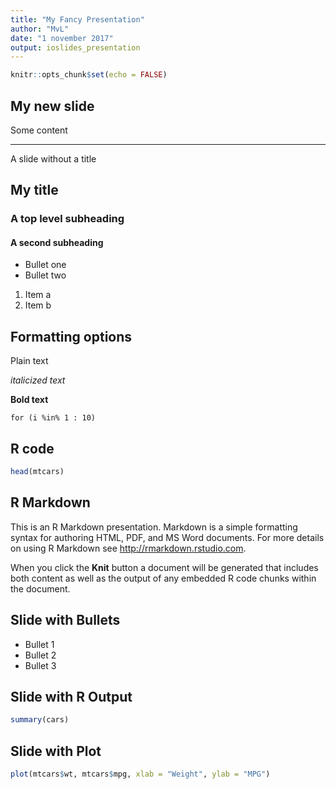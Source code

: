 ```yaml
---
title: "My Fancy Presentation"
author: "MvL"
date: "1 november 2017"
output: ioslides_presentation
---
```


```r
knitr::opts_chunk$set(echo = FALSE)
```

## My new slide
Some content

***
A slide without a title

## My title
### A top level subheading
#### A second subheading

- Bullet one
- Bullet two

1. Item a
2. Item b

## Formatting options

Plain text

*italicized text*

**Bold text**

`for (i %in% 1 : 10)`

## R code


```r
head(mtcars)
```

## R Markdown

This is an R Markdown presentation. Markdown is a simple formatting syntax for authoring HTML, PDF, and MS Word documents. For more details on using R Markdown see <http://rmarkdown.rstudio.com>.

When you click the **Knit** button a document will be generated that includes both content as well as the output of any embedded R code chunks within the document.

## Slide with Bullets

- Bullet 1
- Bullet 2
- Bullet 3

## Slide with R Output

```r
summary(cars)
```

## Slide with Plot

```r
plot(mtcars$wt, mtcars$mpg, xlab = "Weight", ylab = "MPG")
```

